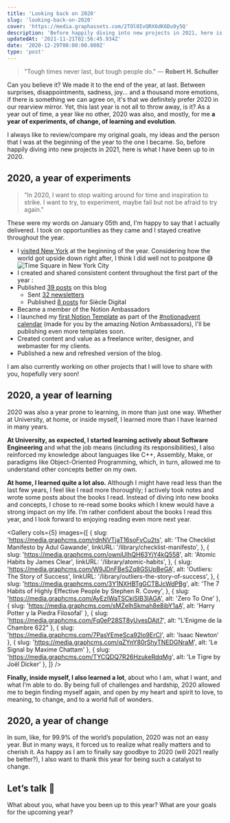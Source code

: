 ```yaml
---
title: 'Looking back on 2020'
slug: 'looking-back-on-2020'
cover: 'https://media.graphassets.com/2TOl0IvQRX6dK6Du9y5Q'
description: 'Before happily diving into new projects in 2021, here is what I have been up to in 2020.'
updatedAt: '2021-11-21T02:56:45.934Z'
date: '2020-12-29T00:00:00.000Z'
type: 'post'
---
```


> "Tough times never last, but tough people do." — **Robert H. Schuller**

Can you believe it? We made it to the end of the year, at last. Between surprises, disappointments, sadness, joy... and a thousand more emotions, if there is something we can agree on, it's that we definitely prefer 2020 in our rearview mirror. Yet, this last year is not all to throw away, is it? As a year out of time, a year like no other, 2020 was also, and mostly, for me **a year of experiments, of change, of learning and evolution**.

I always like to review/compare my original goals, my ideas and the person that I was at the beginning of the year to the one I became. So, before happily diving into new projects in 2021, here is what I have been up to in 2020.

## 2020, a year of experiments

> "In 2020, I want to stop waiting around for time and inspiration to strike. I want to try, to experiment, maybe fail but not be afraid to try again."

These were my words on January 05th and, I'm happy to say that I actually delivered. I took on opportunities as they came and I stayed creative throughout the year.

-   I [visited New York](/blog/new-york-city-2019/) at the beginning of the year. Considering how the world got upside down right after, I think I did well not to postpone 😅
    ![Time Square in New York City](https://media.graphcms.com/IGInJnsjQE6z87Lbb8nT)
-   I created and shared consistent content throughout the first part of the year :
-   Published [39 posts](https://mathcrln.com) on this blog
    -   Sent [32 newsletters](https://mathcrln.substack.com)
    -   Published [8 posts](https://siecledigital.fr/author/mathieuceraline/) for Siècle Digital
-   Became a member of the Notion Ambassadors
-   I launched my [first Notion Template](https://gumroad.com/l/StudentWorkflow) as part of the [#notionadvent calendar](https://www.notion.so/December-19th-5dc449a65b34428692cce1cf6b228d06) (made for you by the amazing Notion Ambassadors), I'll be publishing even more templates soon.
-   Created content and value as a freelance writer, designer, and webmaster for my clients.
-   Published a new and refreshed version of the blog.

I am also currently working on other projects that I will love to share with you, hopefully very soon!

## 2020, a year of learning

2020 was also a year prone to learning, in more than just one way. Whether at University, at home, or inside myself, I learned more than I have learned in many years.

**At University, as expected, I started learning actively about Software Engineering** and what the job means (including its responsibilities), I also reinforced my knowledge about languages like C++, Assembly, Make, or paradigms like Object-Oriented Programming, which, in turn, allowed me to understand other concepts better on my own.

**At home, I learned quite a lot also.** Although I might have read less than the last few years, I feel like I read more thoroughly; I actively took notes and wrote some posts about the books I read. Instead of diving into new books and concepts, I chose to re-read some books which I knew would have a strong impact on my life. I’m rather confident about the books I read this year, and I look forward to enjoying reading even more next year.

<Gallery
	cols={5}
	images={[
		{
			slug: 'https://media.graphcms.com/rdnNVTjaT16soFvCu2ts',
			alt: 'The Checklist Manifesto by Adul Gawande',
			linkURL: '/library/checklist-manifesto',
		},
		{
			slug: 'https://media.graphcms.com/ownjUIhQH63YjY4kQ558',
			alt: 'Atomic Habits by James Clear',
			linkURL: '/library/atomic-habits',
		},
		{
			slug: 'https://media.graphcms.com/W9JDnFBeSZq8GSUpBeGA',
			alt: 'Outliers: The Story of Success',
			linkURL: '/library/outliers-the-story-of-success',
		},
		{
			slug: 'https://media.graphcms.com/3Y1NXHBTgGCTBJcWdPBg',
			alt: 'The 7 Habits of Highly Effective People by Stephen R. Covey',
		},
		{ slug: 'https://media.graphcms.com/AyEzIWaTSCkiSIB3IAGA', alt: 'Zero To One' },
		{ slug: 'https://media.graphcms.com/sMZelhSkmah8e8ibY1aA', alt: 'Harry Potter y la Piedra Filosofal' },
		{ slug: 'https://media.graphcms.com/Fq0eP28ST8yUvesDAjt7', alt: "L'Enigme de la Chambre 622" },
		{ slug: 'https://media.graphcms.com/7PasYEmeSca92lo9ErCI', alt: 'Isaac Newton' },
		{ slug: 'https://media.graphcms.com/qZYnY80rShyTNEDGNraM', alt: 'Le Signal by Maxime Chattam' },
		{ slug: 'https://media.graphcms.com/TYCQDQ7R26HzukeRdqMg', alt: 'Le Tigre by Joël Dicker' },
	]}
/>

**Finally, inside myself, I also learned a lot**, about who I am, what I want, and what I’m able to do. By being full of challenges and hardship, 2020 allowed me to begin finding myself again, and open by my heart and spirit to love, to meaning, to change, and to a world full of wonders.

## 2020, a year of change

In sum, like, for 99.9% of the world’s population, 2020 was not an easy year. But in many ways, it forced us to realize what really matters and to cherish it. As happy as I am to finally say goodbye to 2020 (will 2021 really be better?), I also want to thank this year for being such a catalyst to change.

## Let’s talk 💬

What about you, what have you been up to this year? What are your goals for the upcoming year?
